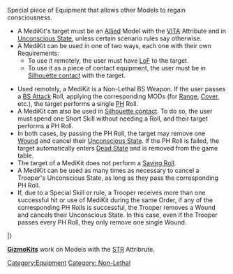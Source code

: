 {{n5-section-equipment}}


Special piece of Equipment that allows other Models to regain consciousness.

{{css_skillbox |green| MEDIKIT | SHORT SKILL }}
{{skill-label | Non-Lethal }}
{{requirements}}
* A MediKit's target must be an [[Allied]] Model with the [[VITA]] Attribute and in [[Unconscious State]], unless certain scenario rules say otherwise.
* A MediKit can be used in one of two ways, each one with their own Requirements:
** To use it remotely, the user must have [[LoF]] to the target.
** To use it as a piece of contact equipment, the user must be in [[Silhouette contact]] with the target.

{{effects}}
* Used remotely, a MediKit is a Non-Lethal BS Weapon. If the user passes a [[BS Attack]] Roll, applying the corresponding MODs (for [[Range]], [[Cover]], etc.), the target performs a single [[PH]] Roll.
* A MediKit can also be used in [[Silhouette contact]]. To do so, the user must spend one Short Skill without needing a Roll, and their target performs a PH Roll.
* In both cases, by passing the PH Roll, the target may remove one [[Wound]] and cancel their [[Unconscious State]]. If the PH Roll is failed, the target automatically enters [[Dead State]] and is removed from the game table.
* The target of a MediKit does not perform a [[Saving Roll]].
* A MediKit can be used as many times as necessary to cancel a Trooper's Unconscious State, as long as they pass the corresponding PH Roll.
* If, due to a Special Skill or rule, a Trooper receives more than one successful hit or use of MediKit during the same Order, if any of the corresponding PH Rolls is successful, the Trooper removes a Wound and cancels their Unconscious State. In this case, even if the Trooper passes every PH Roll, they only remove one single Wound.
{{css_skillbox-end}}


{{n5_weapon_single}}
{{n5_weaponrow|MediKit|+3|0|-6|--|--|--|--|--|1|--|--|--|[[Non-Lethal]], [***]}}
|}


{{see-also-start}}
'''[[GizmoKit]]s''' work on Models with the [[STR]] Attribrute.
{{see-also-end}}



{{n5-section-equipment}}



[[Category:Equipment]]

<!-- Label and Trait categories. -->
[[Category: Non-Lethal ]]